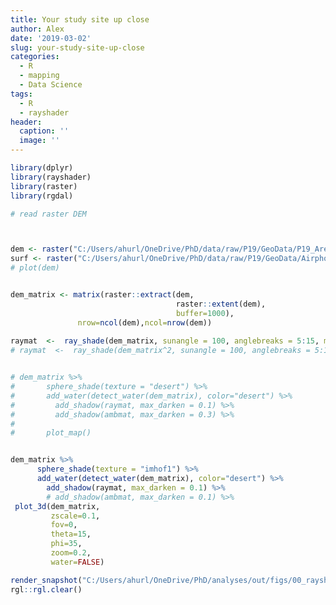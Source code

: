 ```yaml
---
title: Your study site up close
author: Alex
date: '2019-03-02'
slug: your-study-site-up-close
categories:
  - R
  - mapping
  - Data Science
tags:
  - R
  - rayshader
header:
  caption: ''
  image: ''
---
```




```r
library(dplyr)
library(rayshader)
library(raster)
library(rgdal)

# read raster DEM



dem <- raster("C:/Users/ahurl/OneDrive/PhD/data/raw/P19/GeoData/P19_Area_DEM/P19_Area.grd")
surf <- raster("C:/Users/ahurl/OneDrive/PhD/data/raw/P19/GeoData/Airphotos.gdb/tif")
# plot(dem)


dem_matrix <- matrix(raster::extract(dem,
                                     raster::extent(dem),
                                     buffer=1000),
               nrow=ncol(dem),ncol=nrow(dem))
      
raymat  <-  ray_shade(dem_matrix, sunangle = 100, anglebreaks = 5:15, multicore = TRUE)
# raymat  <-  ray_shade(dem_matrix^2, sunangle = 100, anglebreaks = 5:15, multicore = TRUE)


# dem_matrix %>% 
#       sphere_shade(texture = "desert") %>%
#       add_water(detect_water(dem_matrix), color="desert") %>%
#         add_shadow(raymat, max_darken = 0.1) %>%
#         add_shadow(ambmat, max_darken = 0.3) %>%
# 
#       plot_map()


dem_matrix %>% 
      sphere_shade(texture = "imhof1") %>%
      add_water(detect_water(dem_matrix), color="desert") %>%
        add_shadow(raymat, max_darken = 0.1) %>%
        # add_shadow(ambmat, max_darken = 0.1) %>%
 plot_3d(dem_matrix,
         zscale=0.1,
         fov=0,
         theta=15,
         phi=35,
         zoom=0.2,
         water=FALSE)

render_snapshot("C:/Users/ahurl/OneDrive/PhD/analyses/out/figs/00_rayshader_gretel_sw1_zoomed_out.png")
rgl::rgl.clear()
```

